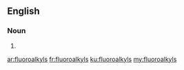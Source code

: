 ==English==

===Noun===
{{head|en|noun plural form}}

# {{plural of|fluoroalkyl|lang=en}}

[[ar:fluoroalkyls]]
[[fr:fluoroalkyls]]
[[ku:fluoroalkyls]]
[[my:fluoroalkyls]]